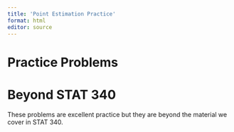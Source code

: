 ```yaml
---
title: 'Point Estimation Practice'
format: html
editor: source
---
```


# Practice Problems



# Beyond STAT 340

These problems are excellent practice but they are beyond the material we cover in STAT 340.


